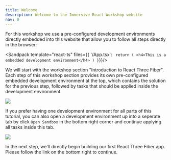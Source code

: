 ```yaml
---
title: Welcome
description: Welcome to the Immersive React Workshop website
nav: 0
---
```


For this workshop we use a pre-configured development environments directly embedded into this website that allow you to follow all steps directly in the browser:

<Sandpack
  template="react-ts"
  files={{
    '/App.tsx': `
  return (
    <h4>This is a embedded development environment</h4>
  )
}`}}/>

We will start with the workshop section "Introduction to React Three Fiber". Each step of this workshop section provides its own pre-configured embedded development environment at the top, which contains the solution for the previous step, followed by tasks that should be applied inside the development environment.

![](./overview-immersive-react.jpg)

If you prefer having one development environment for all parts of this tutorial, you can also open a development environment up into a seperate tab by click `Open Sandbox` in the bottom right corner and continue applying all tasks inside this tab.

![](./open-sandbox.jpg)

In the next step, we'll directly begin building our first React Three Fiber app. Please follow the link on the bottom right to continue.